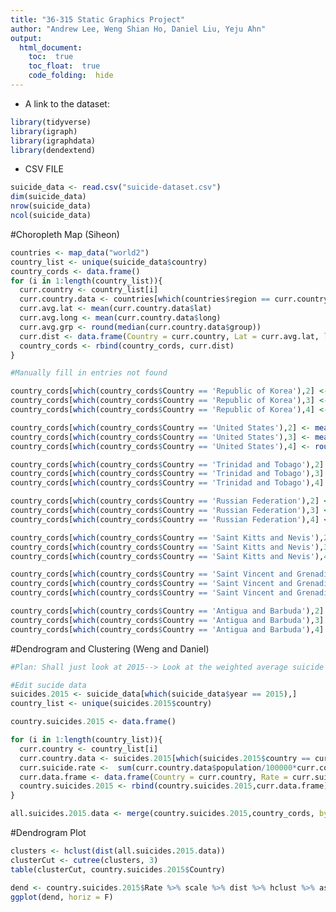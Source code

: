 ```yaml
---
title: "36-315 Static Graphics Project"
author: "Andrew Lee, Weng Shian Ho, Daniel Liu, Yeju Ahn"
output: 
  html_document:
    toc:  true
    toc_float:  true
    code_folding:  hide
---
```



+  A link to the dataset:




```r
library(tidyverse)
library(igraph)
library(igraphdata)
library(dendextend)
```

* CSV FILE
```r
suicide_data <- read.csv("suicide-dataset.csv")
dim(suicide_data)
nrow(suicide_data)
ncol(suicide_data)
```

#Choropleth Map (Siheon)

```r
countries <- map_data("world2")
country_list <- unique(suicide_data$country)
country_cords <- data.frame()
for (i in 1:length(country_list)){
  curr.country <- country_list[i]
  curr.country.data <- countries[which(countries$region == curr.country),]
  curr.avg.lat <- mean(curr.country.data$lat)
  curr.avg.long <- mean(curr.country.data$long)
  curr.avg.grp <- round(median(curr.country.data$group))
  curr.dist <- data.frame(Country = curr.country, Lat = curr.avg.lat, long =  curr.avg.long, group = curr.avg.grp)
  country_cords <- rbind(country_cords, curr.dist)
}

#Manually fill in entries not found

country_cords[which(country_cords$Country == 'Republic of Korea'),2] <- mean(countries[which(countries$region == "South Korea"),2])
country_cords[which(country_cords$Country == 'Republic of Korea'),3] <- mean(countries[which(countries$region == "South Korea"),1])
country_cords[which(country_cords$Country == 'Republic of Korea'),4] <- round(median(countries[which(countries$region == "South Korea"),3]))

country_cords[which(country_cords$Country == 'United States'),2] <- mean(countries[which(countries$region == "USA"),2])
country_cords[which(country_cords$Country == 'United States'),3] <- mean(countries[which(countries$region == "USA"),1])
country_cords[which(country_cords$Country == 'United States'),4] <- round(median(countries[which(countries$region == "USA"),3]))

country_cords[which(country_cords$Country == 'Trinidad and Tobago'),2] <- mean(countries[which(countries$region == "Trinidad" | countries$region == "Tobago"),2])
country_cords[which(country_cords$Country == 'Trinidad and Tobago'),3] <- mean(countries[which(countries$region == "Trinidad" | countries$region == "Tobago"),1])
country_cords[which(country_cords$Country == 'Trinidad and Tobago'),4] <- round(median(countries[which(countries$region == "Trinidad" | countries$region == "Tobago"),3]))

country_cords[which(country_cords$Country == 'Russian Federation'),2] <- mean(countries[which(countries$region == "Russia"),2])
country_cords[which(country_cords$Country == 'Russian Federation'),3] <- mean(countries[which(countries$region == "Russia"),1])
country_cords[which(country_cords$Country == 'Russian Federation'),4] <- round(median(countries[which(countries$region == "Russia"),3]))

country_cords[which(country_cords$Country == 'Saint Kitts and Nevis'),2] <- mean(countries[which(countries$region == "Saint Kitts" | countries$region == "Nevis"),2])
country_cords[which(country_cords$Country == 'Saint Kitts and Nevis'),3] <- mean(countries[which(countries$region == "Saint Kitts" | countries$region == "Nevis"),1])
country_cords[which(country_cords$Country == 'Saint Kitts and Nevis'),4] <- round(median(countries[which(countries$region == "Saint Kitts" | countries$region == "Nevis"),3]))

country_cords[which(country_cords$Country == 'Saint Vincent and Grenadines'),2] <- mean(countries[which(countries$region == "Saint Vincent" | countries$region == "Grenadines"),2])
country_cords[which(country_cords$Country == 'Saint Vincent and Grenadines'),3] <- mean(countries[which(countries$region == "Saint Vincent" | countries$region == "Grenadines"),1])
country_cords[which(country_cords$Country == 'Saint Vincent and Grenadines'),4] <- round(median(countries[which(countries$region == "Saint Vincent" | countries$region == "Grenadines"),3]))

country_cords[which(country_cords$Country == 'Antigua and Barbuda'),2] <- mean(countries[which(countries$region == "Antigua" | countries$region == "Barbuda"),2])
country_cords[which(country_cords$Country == 'Antigua and Barbuda'),3] <- mean(countries[which(countries$region == "Antigua" | countries$region == "Barbuda"),1])
country_cords[which(country_cords$Country == 'Antigua and Barbuda'),4] <- round(median(countries[which(countries$region == "Antigua" | countries$region == "Barbuda"),3]))
```

#Dendrogram and Clustering (Weng and Daniel)

```r
#Plan: Shall just look at 2015--> Look at the weighted average suicide rates and make a dendrogram plot based-off that

#Edit sucide data
suicides.2015 <- suicide_data[which(suicide_data$year == 2015),]
country_list <- unique(suicides.2015$country)

country.suicides.2015 <- data.frame()

for (i in 1:length(country_list)){
  curr.country <- country_list[i]
  curr.country.data <- suicides.2015[which(suicides.2015$country == curr.country),]
  curr.suicide.rate <-  sum(curr.country.data$population/100000*curr.country.data$suicides.100k.pop)
  curr.data.frame <- data.frame(Country = curr.country, Rate = curr.suicide.rate)
  country.suicides.2015 <- rbind(country.suicides.2015,curr.data.frame)
}

all.suicides.2015.data <- merge(country.suicides.2015,country_cords, by = intersect("Country", "Country"))
```



#Dendrogram Plot
```r
clusters <- hclust(dist(all.suicides.2015.data))
clusterCut <- cutree(clusters, 3)
table(clusterCut, country.suicides.2015$Country)
```

```r
dend <- country.suicides.2015$Rate %>% scale %>% dist %>% hclust %>% as.dendrogram
ggplot(dend, horiz = F)
```
